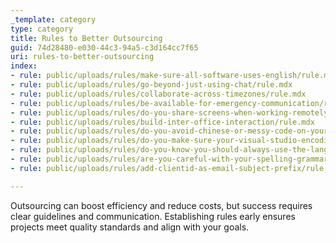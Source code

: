 ```yaml
---
_template: category
type: category
title: Rules to Better Outsourcing
guid: 74d28480-e030-44c3-94a5-c3d164cc7f65
uri: rules-to-better-outsourcing
index:
- rule: public/uploads/rules/make-sure-all-software-uses-english/rule.mdx
- rule: public/uploads/rules/go-beyond-just-using-chat/rule.mdx
- rule: public/uploads/rules/collaborate-across-timezones/rule.mdx
- rule: public/uploads/rules/be-available-for-emergency-communication/rule.mdx
- rule: public/uploads/rules/do-you-share-screens-when-working-remotely/rule.mdx
- rule: public/uploads/rules/build-inter-office-interaction/rule.mdx
- rule: public/uploads/rules/do-you-avoid-chinese-or-messy-code-on-your-website/rule.mdx
- rule: public/uploads/rules/do-you-make-sure-your-visual-studio-encoding-is-consistent/rule.mdx
- rule: public/uploads/rules/do-you-know-you-should-always-use-the-language-of-your-head-office-usually-english/rule.mdx
- rule: public/uploads/rules/are-you-careful-with-your-spelling-grammar-and-punctuation/rule.mdx
- rule: public/uploads/rules/add-clientid-as-email-subject-prefix/rule.mdx

---
```


Outsourcing can boost efficiency and reduce costs, but success requires clear guidelines and communication. Establishing rules early ensures projects meet quality standards and align with your goals.
